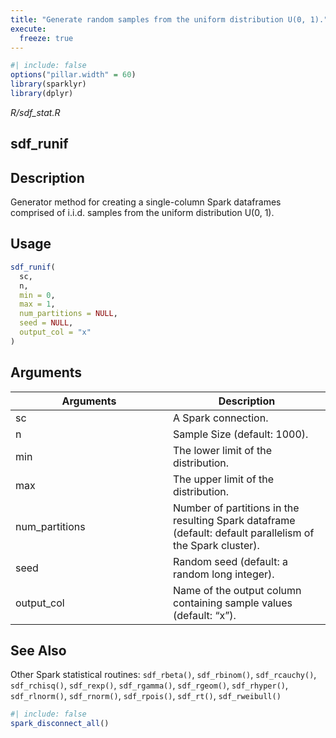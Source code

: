 ```yaml
---
title: "Generate random samples from the uniform distribution U(0, 1)."
execute:
  freeze: true
---
```


```r
#| include: false
options("pillar.width" = 60)
library(sparklyr) 
library(dplyr)
```

*R/sdf_stat.R*

## sdf_runif

## Description
Generator method for creating a single-column Spark dataframes comprised of i.i.d. samples from the uniform distribution U(0, 1). 


## Usage
```r
sdf_runif( 
  sc, 
  n, 
  min = 0, 
  max = 1, 
  num_partitions = NULL, 
  seed = NULL, 
  output_col = "x" 
) 
```

## Arguments
|Arguments|Description|
|---|---|
| sc | A Spark connection. |
| n | Sample Size (default: 1000). |
| min | The lower limit of the distribution. |
| max | The upper limit of the distribution. |
| num_partitions | Number of partitions in the resulting Spark dataframe (default: default parallelism of the Spark cluster). |
| seed | Random seed (default: a random long integer). |
| output_col | Name of the output column containing sample values (default: "x"). |






## See Also
Other Spark statistical routines:  `sdf_rbeta()`, `sdf_rbinom()`, `sdf_rcauchy()`, `sdf_rchisq()`, `sdf_rexp()`, `sdf_rgamma()`, `sdf_rgeom()`, `sdf_rhyper()`, `sdf_rlnorm()`, `sdf_rnorm()`, `sdf_rpois()`, `sdf_rt()`, `sdf_rweibull()`


```r
#| include: false
spark_disconnect_all()
```
